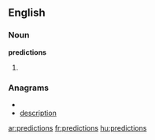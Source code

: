 ==English==

===Noun===
'''predictions'''

# {{plural of|[[prediction]]}}

===Anagrams===
* {{alphagram|cdeiinoprst}}
* [[description#English|description]]

[[ar:predictions]]
[[fr:predictions]]
[[hu:predictions]]